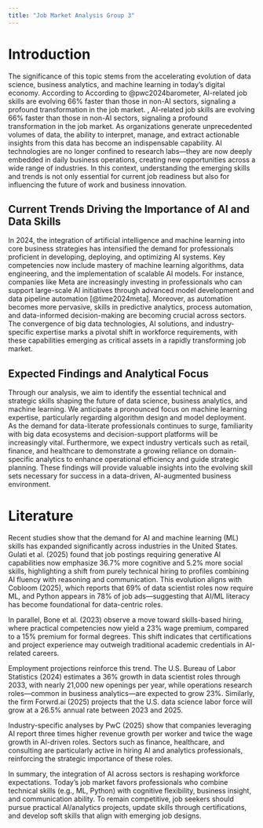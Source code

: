 ```yaml
---
title: "Job Market Analysis Group 3"
---
```


# Introduction
The significance of this topic stems from the accelerating evolution of data science, business analytics, and machine learning in today’s digital economy. According to According to @pwc2024barometer, AI-related job skills are evolving 66% faster than those in non-AI sectors, signaling a profound transformation in the job market. , AI-related job skills are evolving 66% faster than those in non-AI sectors, signaling a profound transformation in the job market. As organizations generate unprecedented volumes of data, the ability to interpret, manage, and extract actionable insights from this data has become an indispensable capability. AI technologies are no longer confined to research labs—they are now deeply embedded in daily business operations, creating new opportunities across a wide range of industries. In this context, understanding the emerging skills and trends is not only essential for current job readiness but also for influencing the future of work and business innovation.


## Current Trends Driving the Importance of AI and Data Skills
In 2024, the integration of artificial intelligence and machine learning into core business strategies has intensified the demand for professionals proficient in developing, deploying, and optimizing AI systems. Key competencies now include mastery of machine learning algorithms, data engineering, and the implementation of scalable AI models. For instance, companies like Meta are increasingly investing in professionals who can support large-scale AI initiatives through advanced model development and data pipeline automation [@time2024meta]. Moreover, as automation becomes more pervasive, skills in predictive analytics, process automation, and data-informed decision-making are becoming crucial across sectors. The convergence of big data technologies, AI solutions, and industry-specific expertise marks a pivotal shift in workforce requirements, with these capabilities emerging as critical assets in a rapidly transforming job market.


## Expected Findings and Analytical Focus
Through our analysis, we aim to identify the essential technical and strategic skills shaping the future of data science, business analytics, and machine learning. We anticipate a pronounced focus on machine learning expertise, particularly regarding algorithm design and model deployment. As the demand for data-literate professionals continues to surge, familiarity with big data ecosystems and decision-support platforms will be increasingly vital. Furthermore, we expect industry verticals such as retail, finance, and healthcare to demonstrate a growing reliance on domain-specific analytics to enhance operational efficiency and guide strategic planning. These findings will provide valuable insights into the evolving skill sets necessary for success in a data-driven, AI-augmented business environment.


# Literature
Recent studies show that the demand for AI and machine learning (ML) skills has expanded significantly across industries in the United States. Gulati et al. (2025) found that job postings requiring generative AI capabilities now emphasize 36.7% more cognitive and 5.2% more social skills, highlighting a shift from purely technical hiring to profiles combining AI fluency with reasoning and communication. This evolution aligns with Cobloom (2025), which reports that 69% of data scientist roles now require ML, and Python appears in 78% of job ads—suggesting that AI/ML literacy has become foundational for data-centric roles.

In parallel, Bone et al. (2023) observe a move toward skills-based hiring, where practical competencies now yield a 23% wage premium, compared to a 15% premium for formal degrees. This shift indicates that certifications and project experience may outweigh traditional academic credentials in AI-related careers.

Employment projections reinforce this trend. The U.S. Bureau of Labor Statistics (2024) estimates a 36% growth in data scientist roles through 2033, with nearly 21,000 new openings per year, while operations research roles—common in business analytics—are expected to grow 23%. Similarly, the firm Forwrd.ai (2025) projects that the U.S. data science labor force will grow at a 26.5% annual rate between 2023 and 2025.

Industry-specific analyses by PwC (2025) show that companies leveraging AI report three times higher revenue growth per worker and twice the wage growth in AI-driven roles. Sectors such as finance, healthcare, and consulting are particularly active in hiring AI and analytics professionals, reinforcing the strategic importance of these roles.

In summary, the integration of AI across sectors is reshaping workforce expectations. Today’s job market favors professionals who combine technical skills (e.g., ML, Python) with cognitive flexibility, business insight, and communication ability. To remain competitive, job seekers should pursue practical AI/analytics projects, update skills through certifications, and develop soft skills that align with emerging job designs.